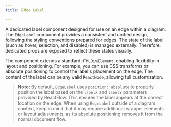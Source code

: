 ```yaml
---
title: Edge Label

---
```


A dedicated label component designed for use on an edge within a diagram. 
The `EdgeLabel` component provides a consistent and unified design, following the styling conventions prepared for edges. 
The state of the label (such as hover, selection, and disabled) is managed externally. 
Therefore, dedicated props are exposed to reflect these states visually. 

The component extends a standard `HTMLDivElement`, enabling flexibility in layout and positioning. 
For example, you can use CSS transforms or absolute positioning to control the label's placement on the edge.
The content of the label can be any valid `ReactNode`, allowing full customization.

> **Note:**
> By default, `EdgeLabel` uses `position: absolute` to properly position the label based on the `labelX` and `labelY` 
parameters provided by ReactFlow. This ensures the label appears at the correct location on the edge. When using `EdgeLabel` 
outside of a diagram context, keep in mind that it may require additional wrapper elements or layout adjustments, 
as its absolute positioning removes it from the normal document flow.



<Docs />